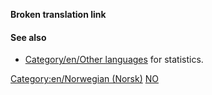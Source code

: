 '''Broken translation link'''{{en/-}}{{en/Bilingual box| No
| --
| ''This page provides an index for a wide range of '''articles in Norwegian''' in OpenTTD Wiki.<br/>Articles with {{s|Other_languages}} template with'' '''<code><nowiki>language_page=no</nowiki></code>''' ''parameter automatically link here.''
}}

====See also====
*[[Category/en/Other languages]] for statistics.

[[Category:en/Norwegian (Norsk)]][[Category:en/Articles in other languages|NO]]